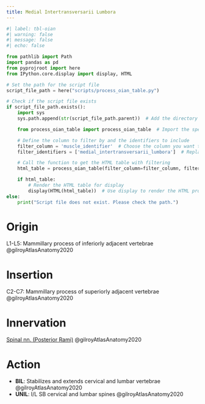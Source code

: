 ```yaml
---
title: Medial Intertransversarii Lumbora
---
```



```python
#| label: tbl-oian
#| warning: false
#| message: false
#| echo: false

from pathlib import Path
import pandas as pd
from pyprojroot import here
from IPython.core.display import display, HTML

# Set the path for the script file
script_file_path = here("scripts/process_oian_table.py")

# Check if the script file exists
if script_file_path.exists():
    import sys
    sys.path.append(str(script_file_path.parent))  # Add the directory of the script to the system path

    from process_oian_table import process_oian_table  # Import the specific function

    # Define the column to filter by and the identifiers to include
    filter_column = 'muscle_identifier'  # Choose the column you want to filter by
    filter_identifiers = ['medial_intertransversarii_lumbora']  # Replace with actual identifiers you want to include

    # Call the function to get the HTML table with filtering
    html_table = process_oian_table(filter_column=filter_column, filter_identifiers=filter_identifiers)

    if html_table:
        # Render the HTML table for display
        display(HTML(html_table))  # Use display to render the HTML properly
else:
    print("Script file does not exist. Please check the path.")

```

# Origin {#origin}
L1-L5: Mammillary process of inferiorly adjacent vertebrae @gilroyAtlasAnatomy2020

# Insertion {#insertion} 
C2-C7: Mammillary process of superiorly adjacent vertebrae @gilroyAtlasAnatomy2020

# Innervation {#innervation}
[Spinal nn. (Posterior Rami)]({{< var ref-spinal-nerves.path >}}) @gilroyAtlasAnatomy2020

# Action {#action}

- **BIL**: Stabilizes and extends cervical and lumbar vertebrae @gilroyAtlasAnatomy2020
- **UNIL**: I/L SB cervical and lumbar spines @gilroyAtlasAnatomy2020